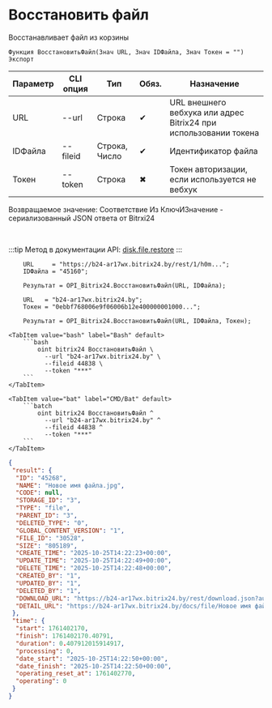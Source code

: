 ﻿---
sidebar_position: 7
description: Восстановить файл и другие функции для работы с Bitrix24 в Открытом пакете интеграций - бесплатной open-source библиотеке интеграций для 1С:Предприятие 8, OneScript и CLI
keywords: [1C, 1С, 1С:Предприятие, 1С:Предприятие 8.3, API, Интеграция, Сервисы, Обмен, OneScript, CLI, Bitrix24]
---


# Восстановить файл
 Восстанавливает файл из корзины



`Функция ВосстановитьФайл(Знач URL, Знач IDФайла, Знач Токен = "") Экспорт`

  | Параметр | CLI опция | Тип | Обяз. | Назначение |
  |-|-|-|-|-|
  | URL | --url | Строка | &#x2714; | URL внешнего вебхука или адрес Bitrix24 при использовании токена |
  | IDФайла | --fileid | Строка, Число | &#x2714; | Идентификатор файла |
  | Токен | --token | Строка | &#x2716; | Токен авторизации, если используется не вебхук |

  
  Возвращаемое значение:   Соответствие Из КлючИЗначение - сериализованный JSON ответа от Bitrxi24

<br/>

:::tip
Метод в документации API: [disk.file.restore](https://dev.1c-bitrix.ru/rest_help/disk/file/disk_file_restore.php)
:::
<br/>


```bsl title="Пример использования для 1С:Предприятие/OneScript"
    URL     = "https://b24-ar17wx.bitrix24.by/rest/1/h0m...";
    IDФайла = "45160";

    Результат = OPI_Bitrix24.ВосстановитьФайл(URL, IDФайла);

    URL   = "b24-ar17wx.bitrix24.by";
    Токен = "0ebbf768006e9f06006b12e400000001000...";

    Результат = OPI_Bitrix24.ВосстановитьФайл(URL, IDФайла, Токен);
```
    

 <Tabs>
  
    <TabItem value="bash" label="Bash" default>
        ```bash
            oint bitrix24 ВосстановитьФайл \
              --url "b24-ar17wx.bitrix24.by" \
              --fileid 44838 \
              --token "***"
        ```
    </TabItem>
  
    <TabItem value="bat" label="CMD/Bat" default>
        ```batch
            oint bitrix24 ВосстановитьФайл ^
              --url "b24-ar17wx.bitrix24.by" ^
              --fileid 44838 ^
              --token "***"
        ```
    </TabItem>
</Tabs>


```json title="Результат"
{
 "result": {
  "ID": "45268",
  "NAME": "Новое имя файла.jpg",
  "CODE": null,
  "STORAGE_ID": "3",
  "TYPE": "file",
  "PARENT_ID": "3",
  "DELETED_TYPE": "0",
  "GLOBAL_CONTENT_VERSION": "1",
  "FILE_ID": "30528",
  "SIZE": "805189",
  "CREATE_TIME": "2025-10-25T14:22:23+00:00",
  "UPDATE_TIME": "2025-10-25T14:22:49+00:00",
  "DELETE_TIME": "2025-10-25T14:22:48+00:00",
  "CREATED_BY": "1",
  "UPDATED_BY": "1",
  "DELETED_BY": "1",
  "DOWNLOAD_URL": "https://b24-ar17wx.bitrix24.by/rest/download.json?auth=d0eafc68006e9f06006b12e4000000010000079b815c62e8719a1fb2d2afe2641aa755&token=disk%7CaWQ9NDUyNjgmXz1pTkVPdE5FaVRjdEZlNzRhM1ZmcEtteWZ0VFUxc1hCWA%3D%3D%7CImRvd25sb2FkfGRpc2t8YVdROU5EVXlOamdtWHoxcFRrVlBkRTVGYVZSamRFWmxOelJoTTFabWNFdHRlV1owVkZVeGMxaENXQT09fGQwZWFmYzY4MDA2ZTlmMDYwMDZiMTJlNDAwMDAwMDAxMDAwMDA3OWI4MTVjNjJlODcxOWExZmIyZDJhZmUyNjQxYWE3NTUi.KCFJjJzPukWtwKKnEfngW2YHxBPXXURkNzc051zq48U%3D",
  "DETAIL_URL": "https://b24-ar17wx.bitrix24.by/docs/file/Новое имя файла.jpg"
 },
 "time": {
  "start": 1761402170,
  "finish": 1761402170.40791,
  "duration": 0.407912015914917,
  "processing": 0,
  "date_start": "2025-10-25T14:22:50+00:00",
  "date_finish": "2025-10-25T14:22:50+00:00",
  "operating_reset_at": 1761402770,
  "operating": 0
 }
}
```

